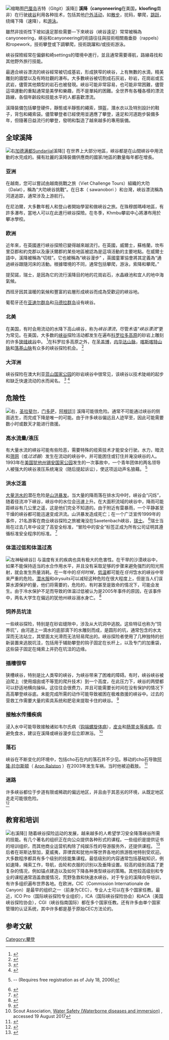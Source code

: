 {{Multiple issues|
{{Copy edit|time=2020-09-25T14:20:39+00:00}}
{{Refimprove|time=2020-09-25T14:20:39+00:00}}
{{Rough translation|time=2020-09-25T14:20:39+00:00}}
}}
[[File:Bali_canyoning.jpg|缩略图]][[巴厘岛|巴厘岛]]吉特（Gitgit）溪降]]
'''溪降（canyoneering'''在美国'''，kloofing'''南非）在行驶[[峡谷|峡谷]]利用各种技术，包括其他[[户外运动|户外活动]]，如[[步行|散步]]，扰码，攀爬，[[跳躍|跳跃]]，绕绳下降（速降），和[[游泳|游泳]]。

雖然非技術性下坡如遠足那些需要—下來峽谷（峽谷遠足）常常被稱為canyoneering，峽谷和canyoneering的術語往往與技術相關裔垂掛（rappels）和ropework，技術攀登或下調攀爬，技術跳躍和/或技術游泳。

峽谷探險經常在偏僻和崎settings的環境中進行，並且通常需要導航，路線尋找和其他野外旅行技能。

最適合峽谷漂流的峽谷經常被切成基岩，形成狹窄的峽谷，上有無數的水滴，精美雕刻的牆壁以及有時壯觀的瀑布。大多數峽谷被切割成石灰岩，砂岩，花崗岩或玄武岩，儘管其他類型的岩石也被發現。峽谷可能非常容易，也可能非常困難，儘管這項運動的重點通常是美學和樂趣，而不是單純的困難。全世界有各種各樣的漂流路線，各個年齡段和技能水平的人都喜歡漂流。

溪降裝備包括攀登硬件，靜態或半靜態的繩索，頭盔，潛水衣以及特別設計的鞋子，背包和繩索袋。儘管攀登者已經使用並適應了攀登，遠足和河道跑步裝備多年，但隨著日益流行的攀登，發明和製造了越來越多的專用裝備。

== 全球溪降 ==
[[File:Canyoning_NP.jpg|右]][[加德滿都|加德满都]]Sundarijal溪降]]
在世界上大部分地區，峽谷都是在山間峽谷中用流動的水完成的。擁有壯麗的溪降裝備供應商的國家/地區的數量每年都在增長。

=== 亚洲 ===
在越南，您可以嘗試由越南挑戰之旅（Viet Challenge Tours）組織的大叻（Dalat），稱為“大叻峽谷挑戰”。在日本（ sawanobori ）和台灣，峽谷漂流稱為河道追踪，通常涉及上游航行。

在尼泊爾，大多數年輕人和登山者開始學習和做峽谷之旅。在珠穆朗瑪峰地區，有許多瀑布，當地人可以在此進行峽谷探險。在冬季，Khmbu攀岩中心將瀑布用於攀冰學校。

=== 欧洲 ===
近年來，在英國進行峽谷探險已變得越來越流行。在英國，威爾士，蘇格蘭，坎布里亞郡和約克郡以及康沃爾郡的某些地區被認為是這項活動的主要地點。在威爾士語中，溪降被稱為“切枝”。它也被稱為“峽谷漫步” ，英國童軍協會將其定義為“通過峽谷跟隨河床的活動。根據環境的不同，通常包括攀爬，游泳，索降和攀爬。”

提契諾，瑞士，是因為它的流行溪降目的地的花崗岩石，水晶綠池和宜人的地中海氣候。

西班牙因其溫暖的氣候和豐富的岩層形成峽谷而成為受歡迎的峽谷地。

葡萄牙还在[[亚速尔群岛|亚速尔群岛]]和[[馬德拉|马德拉群岛]]设有峡谷。

=== 北美 ===
在美国，有时会用流动的水降下高山峡谷，称为''峡谷漂流''，尽管术语“''峡谷漂流''”更为常见。在美国，大多数的[[狹縫型峽谷|峡谷]]探险活动都发生在遍布[[科羅拉多高原|科罗拉多高原]]的砂岩上雕刻的许多[[狹縫型峽谷|狭缝峡谷]]中。 <ref>{{Cite book|last=Michael R. Kelsey|title=Technical Slot Canyon Guide to the Colorado Plateau|date=July 2008|isbn=978-0944510-23-0}}</ref>在科罗拉多高原之外，在[[圣盖博山|圣盖博]]，[[內華達山脈_(美國)|内华达山脉]]，[[喀斯喀特山脉|喀斯喀特]][[洛磯山脈|山脉]]和[[洛磯山脈|落基山脉]]有众多的峡谷探险机会。 <ref>{{Cite web|title=Canyoneering for Beginners: What to Know Before You Go|url=https://www.seeker.com/canyoneering-for-beginners-what-to-know-before-you-go-1765863944.html|date=2012-07-16|access-date=2020-09-25|archive-date=2020-10-20|archive-url=https://web.archive.org/web/20201020231835/https://www.seeker.com/canyoneering-for-beginners-what-to-know-before-you-go-1765863944.html|dead-url=no}}</ref>

=== 大洋洲 ===
峡谷探险在澳大利亚[[蓝山国家公园|蓝山国家公园]]的砂岩峡谷中很常见，该峡谷以技术陡峭的起步和缺乏快速流动的水而闻名。 <ref>{{Cite web|title=Overseas visitors|url=http://ozultimate.com/canyoning/overseas_visitors.htm|accessdate=2018-02-13|work=OZultimate.com|archive-date=2020-10-25|archive-url=https://web.archive.org/web/20201025213857/https://ozultimate.com/canyoning/overseas_visitors.htm|dead-url=no}}</ref> <ref>{{Cite web|title=Australia's remote slot canyons|url=http://www.bbc.com/travel/story/20120830-australias-remote-slot-canyons|access-date=2020-09-25|archive-date=2021-01-16|archive-url=https://web.archive.org/web/20210116055246/http://www.bbc.com/travel/story/20120830-australias-remote-slot-canyons|dead-url=no}}</ref>

== 危險性 ==
[[File:Canyoning_in_Atuel´s_Canyon,_San_Rafael,_Argentina.jpg|右]]，[[聖拉斐爾縣|圣拉斐尔]]，[[门多萨省|门多萨]]，[[阿根廷|阿根廷]]]]
溪降可能很危险。通常不可能通过峡谷的侧面逃生，而完成下降是唯一的可能。由于许多峡谷偏远且人迹罕至，因此可能需要数小时或数天才能进行救援。

=== 高水流量/液压 ===
有大量水流的峡谷可能有些险恶，需要特殊的缆索技术才能安全行驶。水力，暗流和[[筲箕|筛网]]（或''过滤器''）发生在流动的峡谷中，并可能困住或钉住并淹没峡谷的人。 1993年在[[錫安國家公園|美国]][[犹他州|犹他州]][[錫安國家公園|锡安国家公园]]发生的一次事故中，一个青年团体的两名领导人被强大的峡谷液压系统淹没（随后提起诉讼），使这项运动声名狼藉。 <ref>{{Cite web|title=Whose fault? A Utah canyon turns deadly|url=http://www.hcn.org/servlets/hcn.Article?article_id=409|author=Smith|date=1994-08-22|first=Christopher|publisher=High Country News|access-date=2020-09-25|archive-date=2007-11-05|archive-url=https://web.archive.org/web/20071105235302/http://www.hcn.org/servlets/hcn.Article?article_id=409|dead-url=yes}} -- (Requires free registration as of July 18, 2006)</ref>

=== 洪水泛滥 ===
[[暴洪|大量洪水的]]潜在危险是[[暴洪|山洪暴发]]。当大量的降雨落在排水沟中时，峡谷会“闪烁”，随着径流冲下峡谷，峡谷中的水位会迅速上升。在大面积流域的峡谷中，降雨可能距峡谷有几公里之遥，这是他们完全不知道的。由于附近有雷暴雨，一个平静甚至干燥的峡谷都可能迅速变成洪流。山洪暴发造成死亡；在一个广泛宣传1999年的事件，21名游客在商业峡谷探险之旅被淹没在Saxetenbach峡谷，[[瑞士|瑞士]]。 <ref>{{Cite web|title=Swiss river disaster: Black wall of water swept down the gorge, crushing everyone in its path|url=https://www.independent.co.uk/news/swiss-river-disaster-black-wall-of-water-swept-down-the-gorge-crushing-everyone-in-its-path-1109256.html|accessdate=2018-03-14|author=Paul Lashmar and Imre Karacs|date=1999-07-28|publisher=The Independent.uk|archive-date=2019-12-11|archive-url=https://web.archive.org/web/20191211082426/https://www.independent.co.uk/news/swiss-river-disaster-black-wall-of-water-swept-down-the-gorge-crushing-everyone-in-its-path-1109256.html|dead-url=no}}</ref>瑞士当局在过去几年中设定了高安全标准，“冒险中的安全”标签正成为所有公司证明其遵循标准安全程序的标准。 <ref>{{Cite web|title=Adventure sports safer ten years after tragedy|url=https://www.swissinfo.ch/eng/adventure-sports-safer-ten-years-after-tragedy/986566|accessdate=2018-03-14|author=Jessica Dacey|publisher=Swissinfo.ch|archive-date=2018-03-14|archive-url=https://web.archive.org/web/20180314175852/https://www.swissinfo.ch/eng/adventure-sports-safer-ten-years-after-tragedy/986566|dead-url=no}}</ref>

=== 体温过低和体温过高 ===
[[File:Mystery-canyon-001.jpg|左]]神秘峡谷]]
与温度有关的疾病也具有极大的危害性。在干旱的沙漠峡谷中，如果不能保持适当的水合作用水平，并且没有采取足够的步骤来避免强烈的阳光照射，就会发生热量消耗。在一年中的''任何时候''，[[失溫症|低温]]都可能在''任何''含水的峡谷中带来严重的危险。[[潜水服|潜水服]]和drysuits可以减轻这种危险在很大程度上，但是当人们误算水源保护的量，他们将需要的，危险的，有时甚至是致命的情况下，可能会发生。由于冷水保护不足而导致的体温过低被认为是2005年事件的原因，在该事件中，两名大学生在偏远的犹他州峡谷溺水身亡。 <ref>{{Cite web|title=Trip turns deadly for 2 BYU hikers|url=http://archive.sltrib.com/article.php?id=2669790&itype=NGPSID|publisher=Salt Lake Tribune|access-date=2020-09-25|archive-date=2017-09-15|archive-url=https://web.archive.org/web/20170915204032/http://archive.sltrib.com/article.php?id=2669790&itype=NGPSID|dead-url=no}}</ref>

=== 饲养员坑洼 ===
<!-- 檔案不存在 [[File:Canyonalpacka.jpg|右]][[荒漠|沙漠中]]通过[[Packraft|背包漂流]]进行峡谷[[Packraft|探险]]。]] ，可從英文維基百科取得 -->
一些峡谷探险，特别是在砂岩缝隙中，涉及从大坑洞中逃脱。这些特征也称为“饲养坑”，由河道上一滴水的底部滴下的水雕刻而成，是圆形的坑，通常包含的水太深而无法站立，其壁面太光滑而无法轻易爬出的。峡谷探险者使用了几种独特的创新装置来逃脱坑洼，包括用于辅助攀登的钩子固定在长杆上，以及专门的加重袋，这些袋子固定在绳索上并扔在坑洼的边缘。

=== 插槽很窄 ===
狭槽峡谷，特别是比人类窄的峡谷，为峡谷带来了困难的障碍。有时，峡谷峡谷被迫爬上（使用烟囱或不等宽的爬升技术）到一个高度，在此压力下，峡谷的两壁都可以舒适地横向操纵。这往往会很费力，并且可能需要长时间在没有保护的情况下高高攀登峡谷底。未能完成所需的动作可能导致被困在极难救援的峡谷中。过去的营救工作需要大量的索具系统和肥皂来提取卡住的峡谷。 <ref>{{Cite web|title=Ropes and dish soap free woman wedged in slot canyon for 12 hours|url=https://www.ksl.com/?nid=148&sid=45463512|accessdate=2018-03-14|author=Pat Reavy|publisher=KSL.com|archive-date=2019-01-12|archive-url=https://web.archive.org/web/20190112142724/https://www.ksl.com/?sid=45463512&nid=148|dead-url=no}}</ref>

=== 接触水传播疾病 ===
浸入水中可能导致接触诸如韦尔氏病（[[鉤端螺旋體病|钩端螺旋体病]]），[[皮膚炎|皮炎]]和[[腸胃炎|肠胃]][[皮膚炎|炎等]][[腸胃炎|疾病]]。应避免食水，建议在溪降或峡谷漫步后立即淋浴。 <ref>Scout Association, [https://members.scouts.org.uk/factsheets/FS120629.pdf Water Safety (Waterborne diseases and immersion)] {{Wayback|url=https://members.scouts.org.uk/factsheets/FS120629.pdf |date=20201030072248 }}, accessed 19 August 2017</ref>

=== 落石 ===
峡谷在不断变化的环境中，包括cho石在内的落石并不少见。移动的cho石导致[[艾倫·洛斯頓|阿隆·拉尔斯顿]]（ [[艾倫·洛斯頓|Aron Ralston]] ）在2003年发生车祸，当时他被迫截肢。 <ref>{{Cite book|last=Aron Ralston|title=Between a Rock and a Hard Place|date=2011-02-03|isbn=9781849835091}}</ref>

=== 迷路 ===
许多峡谷都位于步道有限或稀疏的偏远地区，并且由于其恶劣的环境，从既定地区走走可能很危险。<br> <ref>{{Cite web|title=Canyoner's death preventable, expert says|url=http://www.abc.net.au/news/2010-01-15/canyoners-death-preventable-expert-says/1211180|accessdate=2018-03-14|date=2010-01-15|publisher=ABC|archive-date=2021-03-09|archive-url=https://web.archive.org/web/20210309163429/https://www.abc.net.au/news/2010-01-15/canyoners-death-preventable-expert-says/1211180|dead-url=no}}</ref>

== 教育和培训 ==
[[File:Lacapella.jpg|右]]溪降]]
随着峡谷探险运动的发展，越来越多的人希望学习安全降落峡谷所需的技能。有几个著名的组织正在向公众提供各种形式的课程。一些组织是提供证书的培训组织，而其他商业运营机构除了纯娱乐性的导游服务外，还提供课程。 <ref name="Canyoneering instruction">{{Cite book|last=Black|first=David|title=Canyoneering: A Guide to Techniques for Wet and Dry Canyons|date=2013|publisher=Falcon Guides|isbn=978-0-7627-4519-7|edition=2|location=Guilford, CT|page=193|ref=1}}</ref>后者在哥斯达黎加，夏威夷，菲律宾和犹他州等世界各地的旅游胜地特别受欢迎。大多数程序都具有多个级别的技能集课程。最低级别的内容通常包括基础知识，例如速降，绳索工作，导航，齿轮和衣服的识别以及垂降设置。较高的级别涵盖了更复杂的情况，例如锚点建造以及如何下降各种类型峡谷的策略。其他较高级别和专业的课程通常涵盖救援情况，荒野急救和快速水峡谷。<nowiki></nowiki>对于专业的溪降向导培训，有许多组织遍布世界各地。在欧洲，CIC（Commission Internationale de Canyon）是最早的组织之一（前身为CEC），专业人士可以在多个国家任教。最近，ICO Pro（国际峡谷探险专业组织），ICA（国际峡谷探险协会）和ACA（美国峡谷探险协会），CGI（峡谷指南国际）都在多个国家任教。还有许多由单个国家管理的认证系统，其中许多都是基于原始CEC方法论的。

== 参考文献 ==
{{Reflist|30em}}

{{极限运动}}

[[Category:攀登|Category:攀登]]